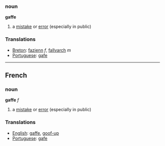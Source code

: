 ===noun===
'''gaffe'''

#a [[mistake]] or [[error]] (especially in public)

===Translations===
*[[Breton]]: [[fazienn]] ''f'', [[fallvarch]] ''m''
*[[Portuguese]]: [[gafe]]

----

==French==
===noun===
'''gaffe''' ''f''
#a [[mistake]] or [[error]] (especially in public)

===Translations===
*[[English]]: [[gaffe]], [[goof-up]]
*[[Portuguese]]: [[gafe]]